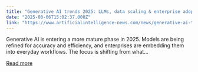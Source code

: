 ```yaml
---
title: "Generative AI trends 2025: LLMs, data scaling & enterprise adoption"
date: "2025-08-06T15:02:37.000Z"
link: "https://www.artificialintelligence-news.com/news/generative-ai-trends-2025-llms-data-scaling-enterprise-adoption/"
---
```


Generative AI is entering a more mature phase in 2025. Models are being refined for accuracy and efficiency, and enterprises are embedding them into everyday workflows. The focus is shifting from what...

[Read more](https://www.artificialintelligence-news.com/news/generative-ai-trends-2025-llms-data-scaling-enterprise-adoption/)
